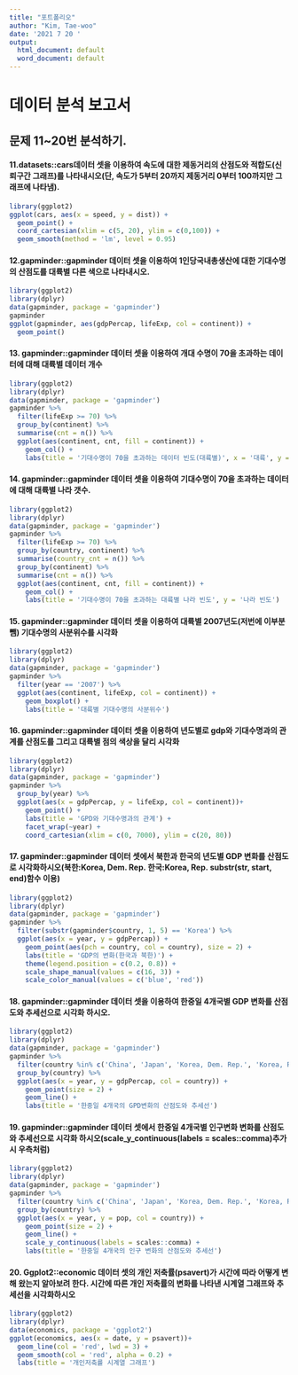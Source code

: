 ```yaml
---
title: "포트폴리오"
author: "Kim, Tae-woo"
date: '2021 7 20 '
output:
  html_document: default
  word_document: default
---
```


# 데이터 분석 보고서

## 문제 11~20번 분석하기.






#### 11.datasets::cars데이터 셋을 이용하여 속도에 대한 제동거리의 산점도와 적합도(신뢰구간 그래프)를 나타내시오(단, 속도가 5부터 20까지 제동거리 0부터 100까지만 그래프에 나타냄).
```r
library(ggplot2)
ggplot(cars, aes(x = speed, y = dist)) + 
  geom_point() +
  coord_cartesian(xlim = c(5, 20), ylim = c(0,100)) + 
  geom_smooth(method = 'lm', level = 0.95)
```

#### 12.gapminder::gapminder 데이터 셋을 이용하여 1인당국내총생산에 대한 기대수명의 산점도를 대륙별 다른 색으로 나타내시오.
```r
library(ggplot2)
library(dplyr)
data(gapminder, package = 'gapminder')
gapminder
ggplot(gapminder, aes(gdpPercap, lifeExp, col = continent)) +
  geom_point() 
```

#### 13. gapminder::gapminder 데이터 셋을 이용하여 개대 수명이 70을 초과하는 데이터에 대해 대륙별 데이터 개수
```r
library(ggplot2)
library(dplyr)
data(gapminder, package = 'gapminder')
gapminder %>% 
  filter(lifeExp >= 70) %>% 
  group_by(continent) %>% 
  summarise(cnt = n()) %>% 
  ggplot(aes(continent, cnt, fill = continent)) +
    geom_col() +
    labs(title = '기대수명이 70을 초과하는 데이터 빈도(대륙별)', x = '대륙', y = '빈도') 
```

#### 14. gapminder::gapminder 데이터 셋을 이용하여 기대수명이 70을 초과하는 데이터에 대해 대륙별 나라 갯수.
```r
library(ggplot2)
library(dplyr)
data(gapminder, package = 'gapminder')
gapminder %>% 
  filter(lifeExp >= 70) %>% 
  group_by(country, continent) %>% 
  summarise(country_cnt = n()) %>% 
  group_by(continent) %>% 
  summarise(cnt = n()) %>% 
  ggplot(aes(continent, cnt, fill = continent)) +
    geom_col() +
    labs(title = '기대수명이 70을 초과하는 대륙별 나라 빈도', y = '나라 빈도') 
```

#### 15. gapminder::gapminder 데이터 셋을 이용하여 대륙별 2007년도(저번에 이부분 뺌) 기대수명의 사분위수를 시각화
```r
library(ggplot2)
library(dplyr)
data(gapminder, package = 'gapminder')
gapminder %>% 
  filter(year == '2007') %>% 
  ggplot(aes(continent, lifeExp, col = continent)) +
    geom_boxplot() +
    labs(title = '대륙별 기대수명의 사분위수')
```

#### 16. gapminder::gapminder 데이터 셋을 이용하여 년도별로 gdp와 기대수명과의 관계를 산점도를 그리고 대륙별 점의 색상을 달리 시각화
```r
library(ggplot2)
library(dplyr)
data(gapminder, package = 'gapminder')
gapminder %>% 
  group_by(year) %>% 
  ggplot(aes(x = gdpPercap, y = lifeExp, col = continent))+
    geom_point() +
    labs(title = 'GPD와 기대수명과의 관계') +
    facet_wrap(~year) +
    coord_cartesian(xlim = c(0, 7000), ylim = c(20, 80))
```

#### 17. gapminder::gapminder 데이터 셋에서 북한과 한국의 년도별 GDP 변화를 산점도로 시각화하시오(북한:Korea, Dem. Rep. 한국:Korea, Rep. substr(str, start, end)함수 이용)
```r
library(ggplot2)
library(dplyr)
data(gapminder, package = 'gapminder')
gapminder %>% 
  filter(substr(gapminder$country, 1, 5) == 'Korea') %>% 
  ggplot(aes(x = year, y = gdpPercap)) +
    geom_point(aes(pch = country, col = country), size = 2) +
    labs(title = 'GDP의 변화(한국과 북한)') +
    theme(legend.position = c(0.2, 0.8)) +
    scale_shape_manual(values = c(16, 3)) +
    scale_color_manual(values = c('blue', 'red'))
```    

#### 18. gapminder::gapminder 데이터 셋을 이용하여 한중일 4개국별 GDP 변화를 산점도와 추세선으로 시각화 하시오.
```r
library(ggplot2)
library(dplyr)
data(gapminder, package = 'gapminder')
gapminder %>% 
  filter(country %in% c('China', 'Japan', 'Korea, Dem. Rep.', 'Korea, Rep.')) %>% 
  group_by(country) %>% 
  ggplot(aes(x = year, y = gdpPercap, col = country)) +
    geom_point(size = 2) +
    geom_line() +
    labs(title = '한중일 4개국의 GPD변화의 산점도와 추세선')
```    

#### 19. gapminder::gapminder 데이터 셋에서 한중일 4개국별 인구변화 변화를 산점도와 추세선으로 시각화 하시오(scale_y_continuous(labels = scales::comma)추가시 우측처럼)
```r
library(ggplot2)
library(dplyr)
data(gapminder, package = 'gapminder')
gapminder %>% 
  filter(country %in% c('China', 'Japan', 'Korea, Dem. Rep.', 'Korea, Rep.')) %>% 
  group_by(country) %>% 
  ggplot(aes(x = year, y = pop, col = country)) +
    geom_point(size = 2) +
    geom_line() +
    scale_y_continuous(labels = scales::comma) +
    labs(title = '한중일 4개국의 인구 변화의 산점도와 추세선')
```

#### 20. Ggplot2::economic 데이터 셋의 개인 저축률(psavert)가 시간에 따라 어떻게 변해 왔는지 알아보려 한다. 시간에 따른 개인 저축률의 변화를 나타낸 시계열 그래프와 추세선을 시각화하시오
```r
library(ggplot2)
library(dplyr)
data(economics, package = 'ggplot2')
ggplot(economics, aes(x = date, y = psavert))+
  geom_line(col = 'red', lwd = 3) +
  geom_smooth(col = 'red', alpha = 0.2) +
  labs(title = '개인저축률 시계열 그래프')
```














